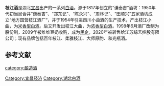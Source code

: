 {{Unreferenced|time=2021-06-06T14:47:34+00:00}}
{{中国非物质文化遗产 
| 级别 = 省
|名称 = 枝江酒酿造技艺
|子项 = 
|图片 = 
|申报地区或单位 = 宜昌
|序号 = 236
|编号项目 = Ⅷ-26
|登录时间 = 2016年
|备注 = 第五批省级非遗扩展项目
|分类 = 传统技艺
|省区市 = 湖北省
}}
'''枝江酒'''是湖北[[宜昌|宜昌]]出产的一系列[[中国烧酒|白酒]]，源于1817年创立的“谦泰吉”酒坊：1950年代初当局合并“谦泰吉”、“郑东记”、“陈永兴”、“周林记”、“田顺兴”五家酒坊成立“地方国营枝江酒厂“，并于1954年引进四川小曲酒的生产技术，产出枝江小曲，为[[米香型白酒|米香型白酒]]。后又开发出枝江大曲，为[[浓香型白酒|浓香型白酒]]。1998年6月酒厂改制为股份制，2009年被维维豆奶收购，成为[[民企|民企]]，2020年被转售给江苏综艺控股有限公司；现有品牌包括百年枝江、柔雅枝江、大师原酌、和光瓶酒。

==参考文献==
{{reflist}}
{{饮料小作品}}
{{中華酒文化}}

[[category:酿造酒|category:酿造酒]]
[[Category:宜昌经济|Category:宜昌经济]]
[[Category:湖北白酒|Category:湖北白酒]]